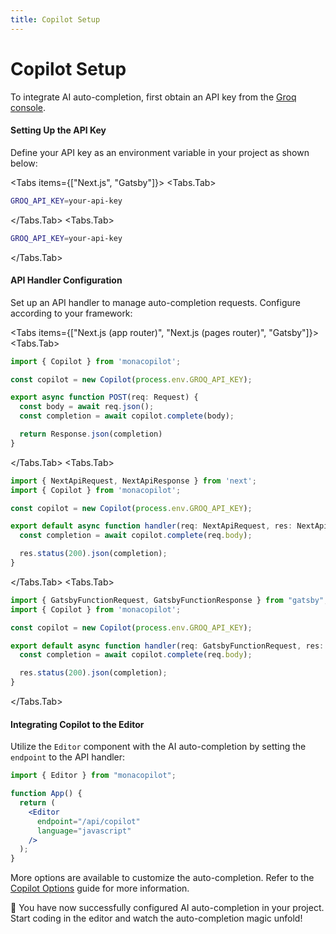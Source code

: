 ```yaml
---
title: Copilot Setup
---
```



# Copilot Setup

To integrate AI auto-completion, first obtain an API key from the [Groq console](https://console.groq.com).

#### Setting Up the API Key

Define your API key as an environment variable in your project as shown below:

<Tabs items={["Next.js", "Gatsby"]}>
<Tabs.Tab>
```bash filename=".env.local"
GROQ_API_KEY=your-api-key
```
</Tabs.Tab>
<Tabs.Tab>
```bash filename=".env.development"
GROQ_API_KEY=your-api-key
```
</Tabs.Tab>
</Tabs>

#### API Handler Configuration

Set up an API handler to manage auto-completion requests. Configure according to your framework:

<Tabs items={["Next.js (app router)", "Next.js (pages router)", "Gatsby"]}>
<Tabs.Tab>
```jsx filename="app/api/copilot/route.ts"
import { Copilot } from 'monacopilot';

const copilot = new Copilot(process.env.GROQ_API_KEY);

export async function POST(req: Request) {
  const body = await req.json();
  const completion = await copilot.complete(body);

  return Response.json(completion)
}
```
</Tabs.Tab>
<Tabs.Tab>
```jsx filename="pages/api/copilot.ts"
import { NextApiRequest, NextApiResponse } from 'next';
import { Copilot } from 'monacopilot';

const copilot = new Copilot(process.env.GROQ_API_KEY);

export default async function handler(req: NextApiRequest, res: NextApiResponse) {
  const completion = await copilot.complete(req.body);

  res.status(200).json(completion);
}
```
</Tabs.Tab>
<Tabs.Tab>
```jsx filename="src/api/copilot.ts"
import { GatsbyFunctionRequest, GatsbyFunctionResponse } from "gatsby";
import { Copilot } from 'monacopilot';

const copilot = new Copilot(process.env.GROQ_API_KEY);

export default async function handler(req: GatsbyFunctionRequest, res: GatsbyFunctionResponse) {
  const completion = await copilot.complete(req.body);

  res.status(200).json(completion);
}
```
</Tabs.Tab>
</Tabs>

#### Integrating Copilot to the Editor

Utilize the `Editor` component with the AI auto-completion by setting the `endpoint` to the API handler:

```jsx {6}
import { Editor } from "monacopilot";

function App() {
  return (
    <Editor 
      endpoint="/api/copilot"
      language="javascript"
    />
  );
}
```

More options are available to customize the auto-completion. Refer to the [Copilot Options](/docs/guide/copilot-options) guide for more information.

🎉 You have now successfully configured AI auto-completion in your project. Start coding in the editor and watch the auto-completion magic unfold!